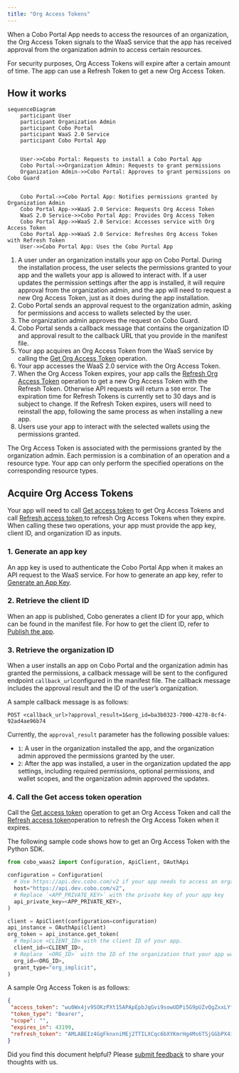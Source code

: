 ```yaml
---
title: "Org Access Tokens"
---
```


When a Cobo Portal App needs to access the resources of an organization, the Org Access Token signals to the WaaS service that the app has received approval from the organization admin to access certain resources.

For security purposes, Org Access Tokens will expire after a certain amount of time. The app can use a Refresh Token to get a new Org Access Token.

## How it works

```mermaid
sequenceDiagram
    participant User
    participant Organization Admin
    participant Cobo Portal
    participant WaaS 2.0 Service
    participant Cobo Portal App
  

    User->>Cobo Portal: Requests to install a Cobo Portal App
    Cobo Portal->>Organization Admin: Requests to grant permissions
    Organization Admin->>Cobo Portal: Approves to grant permissions on Cobo Guard

    
    Cobo Portal->>Cobo Portal App: Notifies permissions granted by Organization Admin
    Cobo Portal App->>WaaS 2.0 Service: Requests Org Access Token
    WaaS 2.0 Service->>Cobo Portal App: Provides Org Access Token
    Cobo Portal App->>WaaS 2.0 Service: Accesses service with Org Access Token
    Cobo Portal App->>WaaS 2.0 Service: Refreshes Org Access Token with Refresh Token
    User->>Cobo Portal App: Uses the Cobo Portal App
```

1. A user under an organization installs your app on Cobo Portal. During the installation process, the user selects the permissions granted to your app and the wallets your app is allowed to interact with.
    <Note>If a user updates the permission settings after the app is installed, it will require approval from the organization admin, and the app will need to request a new Org Access Token, just as it does during the app installation.</Note>
2. Cobo Portal sends an approval request to the organization admin, asking for permissions and access to wallets selected by the user. 
3. The organization admin approves the request on Cobo Guard.
4. Cobo Portal sends a callback message that contains the organization ID and approval result to the callback URL that you provide in the manifest file.
5. Your app acquires an Org Access Token from the WaaS service by calling the [Get Org Access Token](/v2/api-references/oauth/get-org-access-token) operation. 
6. Your app accesses the WaaS 2.0 service with the Org Access Token. 
7. When the Org Access Token expires, your app calls the [Refresh Org Access Token](/v2/api-references/oauth/refresh-org-access-token) operation to get a new Org Access Token with the Refresh Token. Otherwise API requests will return a `500` error.
    <Note>The expiration time for Refresh Tokens is currently set to 30 days and is subject to change. If the Refresh Token expires, users will need to reinstall the app, following the same process as when installing a new app.</Note>
8. Users use your app to interact with the selected wallets using the permissions granted.

The Org Access Token is associated with the permissions granted by the organization admin. Each permission is a combination of an operation and a resource type. Your app can only perform the specified operations on the corresponding resource types.

## Acquire Org Access Tokens

Your app will need to call [Get access token](/v2/api-references/oauth/get-org-access-token) to get Org Access Tokens and call [Refresh access token ](/v2/api-references/oauth/refresh-org-access-token)to refresh Org Access Tokens when they expire. When calling these two operations, your app must provide the app key, client ID, and organization ID as inputs.

### 1. Generate an app key

An app key is used to authenticate the Cobo Portal App when it makes an API request to the WaaS service. For how to generate an app key, refer to [Generate an App Key](/v2/apps/authentication#generate-an-app-key).

### 2. Retrieve the client ID

When an app is published, Cobo generates a client ID for your app, which can be found in the manifest file. For how to get the client ID, refer to [Publish the app](/v2/apps/build-app#publish-the-app).

### 3. Retrieve the organization ID

When a user installs an app on Cobo Portal and the organization admin has granted the permissions, a callback message will be sent to the configured endpoint `callback_url`configured in the manifest file. The callback message includes the approval result and the ID of the user’s organization.

A sample callback message is as follows:
```
POST <callback_url>?approval_result=1&org_id=ba3b0323-7000-4278-8cf4-92ad4ae96b74
```

Currently, the `approval_result` parameter has the following possible values:

- `1`: A user in the organization installed the app, and the organization admin approved the permissions granted by the user.
- `2`: After the app was installed, a user in the organization updated the app settings, including required permissions, optional permissions, and wallet scopes, and the organization admin approved the updates. 

### 4. Call the Get access token operation

Call the [Get access token](/v2/api-references/oauth/get-org-access-token) operation to get an Org Access Token and call the [Refresh access token](/v2/api-references/oauth/refresh-org-access-token)operation to refresh the Org Access Token when it expires.

The following sample code shows how to get an Org Access Token with the Python SDK.

```python
from cobo_waas2 import Configuration, ApiClient, OAuthApi

configuration = Configuration(
  # Use https://api.dev.cobo.com/v2 if your app needs to access an organization’s resources in the development environment, or use https://api.cobo.com/v2 for the production environment.
  host="https://api.dev.cobo.com/v2",
  # Replace `<APP_PRIVATE_KEY>` with the private key of your app key
  api_private_key=<APP_PRIVATE_KEY>,
)

client = ApiClient(configuration=configuration)
api_instance = OAuthApi(client)
org_token = api_instance.get_token(
  # Replace <CLIENT_ID> with the client ID of your app.  
  client_id=<CLIENT_ID>,
  # Replace `<ORG_ID>` with the ID of the organization that your app wants to access.
  org_id=<ORG_ID>,
  grant_type="org_implicit",
)
```

A sample Org Access Token is as follows:
```json
{
 "access_token": "wu0Wx4jv9SOKzPXt15APApEpbJqGvi9sowUDPi5G9pUZvQgZxxLYfoEvMFFIMMYz",
 "token_type": "Bearer",
 "scope": "",
 "expires_in": 43199,
 "refresh_token": "AMLABEIz4GgFknxniMEj2TTILXCqc6bXYKmrHg4Ms6TSjGGbPX4ipz5xFrcErmGg"
}
```

<Tip>Did you find this document helpful? Please [submit feedback](https://forms.zohopublic.com/cobo/form/DocumentFeedbackForm/formperma/QvLOhxJv1_JMsJ-1dleZ8Itb_7rzN-LtgvsDdxosoVI) to share your thoughts with us.</Tip>